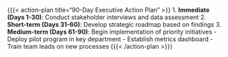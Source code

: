 {{{< action-plan title="90-Day Executive Action Plan" >}}
1. **Immediate (Days 1-30)**: Conduct stakeholder interviews and data assessment
2. **Short-term (Days 31-60)**: Develop strategic roadmap based on findings
3. **Medium-term (Days 61-90)**: Begin implementation of priority initiatives
   - Deploy pilot program in key department
   - Establish metrics dashboard
   - Train team leads on new processes
{{{< /action-plan >}}}
